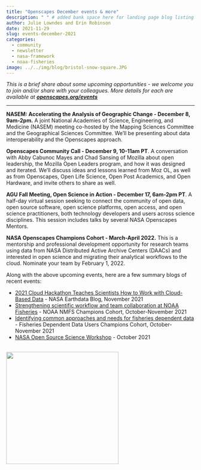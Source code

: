```yaml
---
title: "Openscapes December events & more"
description: " " # added bank space here for landing page blog listing (will print first few lines of blog if not)
author: Julie Lowndes and Erin Robinson
date: 2021-11-29
slug: events-december-2021
categories:
  - community
  - newsletter
  - nasa-framework
  - noaa-fisheries
image: ../../img/blog/bristol-snow-square.JPG
---
```


*This is a brief share about some upcoming opportunities - we welcome you to join and/or share with your colleagues. More details for each are available at* ***[openscapes.org/events](https://openscapes.github.io/events/)***

---

**NASEM: Accelerating the Analysis of Geographic Change - December 8, 9am-2pm.** A joint National Academies of Science, Engineering, and Medicine (NASEM) meeting co-hosted by the Mapping Sciences Committee and the Geographical Sciences Committee. We’ll be presenting about data interoperability and the Openscapes approach.

**Openscapes Community Call - December 9, 10-11am PT**. A conversation with Abby Cabunoc Mayes and Chad Sansing of Mozilla about open leadership, the Mozilla Open Leaders program, and how it was designed and iterated. We’ll discuss ideas and lessons learned from Moz OL, as well as from Openscapes, Open Life Science, Open Post Academics, and Open Hardware, and invite others to share as well. 

**AGU Fall Meeting, Open Science in Action - December 17, 6am-2pm PT**. A half-day virtual session seeking to connect the community of open data, open source software, open science platforms, open access, and open science practitioners, both technology developers and users across science disciplines. This session includes talks by several NASA Openscapes Mentors.

**NASA Openscapes Champions Cohort - March-April 2022.** This is a mentorship and professional development opportunity for research teams using data from NASA Distributed Active Archive Centers (DAACs) and interested in open science and migrating their analytical workflows to the cloud. Nominate your team by February 1, 2022.


Along with the above upcoming events, here are a few summary blogs of recent events:

* [2021 Cloud Hackathon Teaches Scientists How to Work with Cloud-Based Data](https://earthdata.nasa.gov/learn/articles/2021-cloud-hackathon) - NASA Earthdata Blog, November 2021
* [Strengthening scientific workflow and team collaboration at NOAA Fisheries](https://www.openscapes.org/blog/2021/11/12/noaa-nmfs-champions/) - NOAA NMFS Champions Cohort, October-November 2021
* [Identifying common approaches and needs for fisheries dependent data](https://www.openscapes.org/blog/2021/11/12/fdd-champions/) - Fisheries Dependent Data Users Champions Cohort, October-November 2021
* [NASA Open Source Science Workshop](https://www.openscapes.org/blog/2021/10/18/nasa-open-source-science/) - October 2021

<br>
  <img src="/img/blog/bristol-snow-square.JPG" width="300px">
<br>

